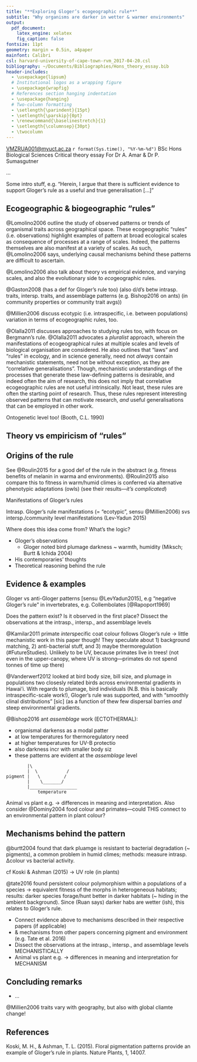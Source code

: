 ```yaml
---
title: "**Exploring Gloger’s ecogeographic rule**"
subtitle: "Why organisms are darker in wetter & warmer environments"
output:
  pdf_document:
    latex_engine: xelatex
    fig_caption: false
fontsize: 11pt
geometry: margin = 0.5in, a4paper
mainfont: Calibri
csl: harvard-university-of-cape-town-rvm_2017-04-20.csl
bibliography: ~/Documents/Bibliographies/Hons_theory_essay.bib
header-includes:
  - \usepackage{lipsum}
  # Institutional logos as a wrapping figure
  - \usepackage{wrapfig}
  # References section hanging indentation
  - \usepackage{hanging}
  # Two-column formatting
  - \setlength{\parindent}{15pt}
  - \setlength{\parskip}{0pt}
  - \renewcommand{\baselinestretch}{1}
  - \setlength{\columnsep}{30pt}
  - \twocolumn
---
```


\begin{wrapfigure}{l}{15pt}  <!--this figure will be at the left-->
    \par \includegraphics[width=1.25cm, height=1.25cm]{uct logo copy.png}
    \par \includegraphics[width=1.25cm, height=1.25cm]{bio sci logo crop.png}
\end{wrapfigure}

\par \noindent \textbf{R. van Mazijk}
\par \noindent <VMZRUA001@myuct.ac.za>
\par \hfill
\footnotesize
\par \noindent `r format(Sys.time(), "%Y-%m-%d")`
\par \noindent BSc Hons Biological Sciences
\par \noindent Critical theory essay
\par \noindent For Dr A. Amar & Dr P. Sumasgutner
\par \hfill

\par \noindent \hrulefill

\normalsize

<!--

# Topic brief

- Gloger’s eco-geographic rule states that animals should be darker in more humid or wetter environments (Gloger 1833). Evidence has recently been presented that it also applies to plants (Koski & Ashman, 2015). In this essay, I would like to you discuss the origin of this eco-geographic rule, the empirical support for this rule and the likely mechanisms that are proposed to explain it (e.g. Burtt & Ichida, 2004; Tate et al. 2016).
- 4000 words max
- Submit via TurnItIn

# Starter readings

[ ] Gloger, C. L. Das Abändern der Vögel durch Einfluss der Klima's. (A. Schulz, 1833).

[ ] Koski, M. H., & Ashman, T. L. (2015). Floral pigmentation patterns provide an example of Gloger's rule in plants. Nature Plants, 1, 14007.

[√] Burtt Jr, E. H., & Ichida, J. M. (2004). Gloger's rule, feather-degrading bacteria, and color variation among song sparrows. The Condor, 106(3), 681-686.

[√] Tate, G. J., Bishop, J. M., & Amar, A. (2016). Differential foraging success across a light level spectrum explains the maintenance and spatial structure of colour morphs in a polymorphic bird. Ecology letters, 19(6), 679-686.

("[√]" = Got PDF)

-->


<!--First ya tell 'em what you're gonna tell 'em,-->

...

Some intro stuff, e.g. "Herein, I argue that there is sufficient<!--/insufficient--> evidence to support Gloger's rule as a useful and true generalisation [...]"


<!--Then ya tell 'em,-->

## Ecogeographic & biogeographic "rules"

@Lomolino2006 outline the study of observed patterns or trends of organismal traits across geographical space. These ecogeographic "rules" (i.e. observations<!--elaborate on the nature of "rules"-->) highlight examples of pattern at broad ecological scales as consequence of processes at a range of scales. Indeed, the patterns themselves are also manifest at a variety of scales<!--(namely ontogenetic, intraspecific, interspecific, and assemblage)-->. As such, @Lomolino2006 says, underlying causal mechanisms behind these patterns are difficult to ascertain.

@Lomolino2006 also talk about theory vs empirical evidence, and varying scales, and also the evolutionary side to *eco*geographic rules.

@Gaston2008 (has a def for Gloger's rule too) (also d/d's betw intrasp. traits, intersp. traits, and assemblage patterns (e.g. Bishop2016 on ants) (in community properties or community trait avgs))

@Millien2006 discuss ecotypic (i.e. intraspecific, i.e. between populations) variation in terms of ecogeographic rules, too.

@Olalla2011 discusses approaches to studying rules too, with focus on Bergmann's rule<!--ref?-->. @Olalla2011 advocates a *pluralist* approach, wherein the manifestations of ecogeographical rules at multiple scales and levels of biological organisation are considered. He also outlines that "laws" and "rules" in ecology, and in science generally, need not *always* contain mechanistic statements, need not be without exception, as they are "correlative generalisations". Though, mechanistic understandings of the processes that generate these law-defining patterns is desirable, and indeed often the aim of research, this does not imply that correlative ecogeographic rules are not useful intrinsically. Not least, these rules are often the starting point of research. Thus, these rules represent interesting observed patterns that can motivate research, *and* useful generalisations that can be employed in other work.

Ontogenetic level too! (Booth, C.L. 1990)

## Theory vs empiricism of "rules"


## Origins of the rule

See @Roulin2015 for a good def of the rule in the abstract (e.g. fitness benefits of melanin in warma and environments). @Roulin2015 also compare this to fitness in warm/humid climes is conferred via alternative phenotypic adaptations (owls) (see their results---*it's complicated*)

Manifestations of Gloger's rules

Intrasp. Gloger's rule manifestations (= "ecotypic", sensu @Millien2006) svs intersp./community level manifestations (Lev-Yadun 2015)


Where does this idea come from? What's the logic?

- Gloger's observations
    - Gloger noted bird plumage darkness ~ warmth, humidity (Miksch; Burtt & Ichida 2004)
- His contemporaries' thoughts
- Theoretical reasoning behind the rule


## Evidence & examples

<!--Is the rule founded in empirical observation? How ubiquitous is it?-->

Gloger vs anti-Gloger patterns [sensu @LevYadun2015], e.g "negative Gloger's rule" in invertebrates, e.g. Collembolates [@Rapoport1969]

Does the pattern exist? Is it observed in the first place? Dissect the observations at the intrasp., intersp., and assemblage levels

@Kamilar2011 primate *inter*specific coat colour follows Gloger's rule -> little mechanistic work in this paper though! They speculate about 1) background matching, 2) anti-bacterial stuff, and 3) maybe thermoregulation (#FutureStudies). Unlikely to be UV, because primates live in trees! (not even in the upper-canopy, where UV is strong---primates do not spend tonnes of time up there)

@Vanderwerf2012 looked at bird body size, bill size, and plumage in populations two closesly related birds across environmental gradients in Hawai'i. With regards to plumage, bird individuals (N.B. this is basically intraspecific-scale work!), Gloger's rule was supported, and with "smoothly clinal distributions" [sic] (as a function of thew few dispersal barries *and* steep environmental gradients.

@Bishop2016 ant *assemblage* work (ECTOTHERMAL):

- organismal darkenss as a modal patter
- at low temperatures for thermoregulatory need
- at higher temperatures for UV-B protectio
- also darkness incr with smaller body siz
- these patterns are evident at the *assemblage* level
 
```
        |\              
        |  \           /
pigment |   \         /
        |    \_______/
        |__________________
            temperature
```
   
Animal vs plant e.g. -> differences in meaning and interpretation. Also consider @Dominy2004 food colour and primates---could THIS connect to an environmental pattern in plant colour?


## Mechanisms behind the pattern

<!--What could be causing this pattern, and why? Does it depend on the organism?-->

@burtt2004 found that dark pluamge is resistant to bacterial degradation (~ pigments), a common problem in humid climes; methods: measure intrasp. ∆colour vs bacterial activity.

cf Koski & Ashman (2015) -> UV role (in plants)

@tate2016 found persistent colour polymorphism within a populations of a species -> equivalent fitness of the morphs in heterogeneous habitats; results: darker species forage/hunt better in darker habitats (~ hiding in the ambient background). Since (Ruan says) darker habs are wetter (ish), this relates to Gloger's rule.

- Connect evidence above to mechanisms described in their respective papers (if applicable)
- & mechanisms from other papers concerning pigment and environment (e.g. Tate et al. 2016)
- Dissect the observations at the intrasp., intersp., and assemblage levels MECHANISTICALLY
- Animal vs plant e.g. -> differences in meaning and interpretation for MECHANISM


## Concluding remarks

<!--And then ya tell 'em what ya told 'em-->

- ...

@Millien2006 traits vary with geography, but also with global cliamte change!

\hfill

\noindent \hrulefill

## \small References
\footnotesize \hangparas{15pt}{1}

Koski, M. H., & Ashman, T. L. (2015). Floral pigmentation patterns provide an example of Gloger's rule in plants. Nature Plants, 1, 14007.<!--get proper ref-->
